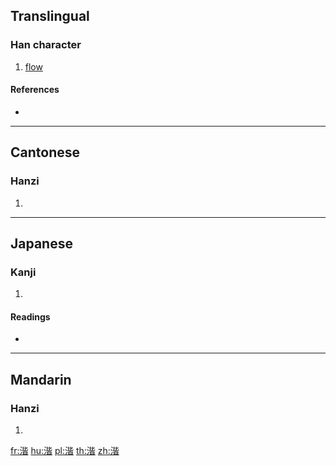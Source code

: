 {{character info/new}}
==Translingual==

===Han character===
{{Han char|rn=85|rad=水|as=09|sn=12|four=31161|canj=EPPA|ids=⿰氵皆}}

# [[flow]]

====References====
* {{Han ref|kx=0637.190|dkj=17848|dj=1044.140|hdz=31672.080|uh=6E5D|ud=28253|bh=D9F4|bd=55796}}

----

==Cantonese==

===Hanzi===
{{yue-hanzi|jyut=|y=gaai1}}

# {{defn|lang=yue|sort=水09}}

----

==Japanese==

===Kanji===
{{ja-kanji|grade=|rs=水09}}

# {{defn|lang=ja|sort=水09}}

====Readings====
* {{ja-readings|on=[[かい]] (kai)|kun=[[ながれる]] (nagareru)}}

----

==Mandarin==

===Hanzi===
{{cmn-hanzi|pin=[[jiē]] ([[jie1]])|wg=chieh<sup>1</sup>}}

# {{defn|lang=cmn|sort=水09}}

[[fr:湝]]
[[hu:湝]]
[[pl:湝]]
[[th:湝]]
[[zh:湝]]
